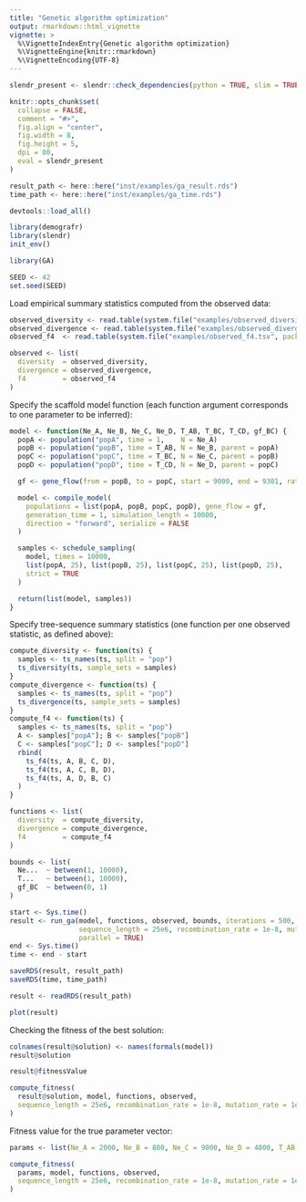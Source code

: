 ```yaml
---
title: "Genetic algorithm optimization"
output: rmarkdown::html_vignette
vignette: >
  %\VignetteIndexEntry{Genetic algorithm optimization}
  %\VignetteEngine{knitr::rmarkdown}
  %\VignetteEncoding{UTF-8}
---
```


```r
slendr_present <- slendr::check_dependencies(python = TRUE, slim = TRUE, quit = FALSE)

knitr::opts_chunk$set(
  collapse = FALSE,
  comment = "#>",
  fig.align = "center",
  fig.width = 8,
  fig.height = 5,
  dpi = 80,
  eval = slendr_present
)

result_path <- here::here("inst/examples/ga_result.rds")
time_path <- here::here("inst/examples/ga_time.rds")

devtools::load_all()
```

```r
library(demografr)
library(slendr)
init_env()

library(GA)

SEED <- 42
set.seed(SEED)
```

Load empirical summary statistics computed from the observed data:

```r
observed_diversity <- read.table(system.file("examples/observed_diversity.tsv", package = "demografr"), header = TRUE)
observed_divergence <- read.table(system.file("examples/observed_divergence.tsv", package = "demografr"), header = TRUE)
observed_f4  <- read.table(system.file("examples/observed_f4.tsv", package = "demografr"), header = TRUE)

observed <- list(
  diversity  = observed_diversity,
  divergence = observed_divergence,
  f4         = observed_f4
)
```

Specify the scaffold model function (each function argument corresponds to one parameter to be inferred):

```r
model <- function(Ne_A, Ne_B, Ne_C, Ne_D, T_AB, T_BC, T_CD, gf_BC) {
  popA <- population("popA", time = 1,    N = Ne_A)
  popB <- population("popB", time = T_AB, N = Ne_B, parent = popA)
  popC <- population("popC", time = T_BC, N = Ne_C, parent = popB)
  popD <- population("popD", time = T_CD, N = Ne_D, parent = popC)

  gf <- gene_flow(from = popB, to = popC, start = 9000, end = 9301, rate = gf_BC)

  model <- compile_model(
    populations = list(popA, popB, popC, popD), gene_flow = gf,
    generation_time = 1, simulation_length = 10000,
    direction = "forward", serialize = FALSE
  )

  samples <- schedule_sampling(
    model, times = 10000,
    list(popA, 25), list(popB, 25), list(popC, 25), list(popD, 25),
    strict = TRUE
  )

  return(list(model, samples))
}
```

Specify tree-sequence summary statistics (one function per one observed statistic, as defined above):

```r
compute_diversity <- function(ts) {
  samples <- ts_names(ts, split = "pop")
  ts_diversity(ts, sample_sets = samples)
}
compute_divergence <- function(ts) {
  samples <- ts_names(ts, split = "pop")
  ts_divergence(ts, sample_sets = samples)
}
compute_f4 <- function(ts) {
  samples <- ts_names(ts, split = "pop")
  A <- samples["popA"]; B <- samples["popB"]
  C <- samples["popC"]; D <- samples["popD"]
  rbind(
    ts_f4(ts, A, B, C, D),
    ts_f4(ts, A, C, B, D),
    ts_f4(ts, A, D, B, C)
  )
}

functions <- list(
  diversity  = compute_diversity,
  divergence = compute_divergence,
  f4         = compute_f4
)
```


<!-- ```{r} -->
<!-- saveRDS(result, result_path) -->
<!-- saveRDS(time, time_path) -->
<!-- ``` -->

<!-- ```{r} -->
<!-- result <- readRDS(result_path) -->
<!-- time <- readRDS(time_path) -->
<!-- ``` -->

```r
bounds <- list(
  Ne...  ~ between(1, 10000),
  T...   ~ between(1, 10000),
  gf_BC  ~ between(0, 1)
)

start <- Sys.time()
result <- run_ga(model, functions, observed, bounds, iterations = 500,
                 sequence_length = 25e6, recombination_rate = 1e-8, mutation_rate = 1e-8,
                 parallel = TRUE)
end <- Sys.time()
time <- end - start
```

```r
saveRDS(result, result_path)
saveRDS(time, time_path)
```

```r
result <- readRDS(result_path)
```

```r
plot(result)
```

Checking the fitness of the best solution:

```r
colnames(result@solution) <- names(formals(model))
result@solution
```

```r
result@fitnessValue
```

```r
compute_fitness(
  result@solution, model, functions, observed,
  sequence_length = 25e6, recombination_rate = 1e-8, mutation_rate = 1e-8
)
```

Fitness value for the true parameter vector:

```r
params <- list(Ne_A = 2000, Ne_B = 800, Ne_C = 9000, Ne_D = 4000, T_AB = 2000, T_BC = 6000, T_CD = 8000, gf = 0.1)

compute_fitness(
  params, model, functions, observed,
  sequence_length = 25e6, recombination_rate = 1e-8, mutation_rate = 1e-8
)
```


